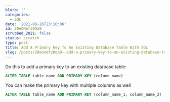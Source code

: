 ```yaml
---
blurb: ''
categories:
  - SQL
date: '2021-08-26T23:10:06'
id: 20eONefz0Qa9
scrubbed_2021: false
status: scratch
type: post
title: Add A Primary Key To An Existing Database Table With SQL
slug: /posts/20eonefz0qa9--add-a-primary-key-to-an-existing-database-table-with-sql
---
```


Do this to add a primary key to an existing database table:

```sql
ALTER TABLE table_name ADD PRIMARY KEY (column_name)
```

You can make the primary key with multiple columns as well

```sql
ALTER TABLE table_name ADD PRIMARY KEY (column_name_1, column_name_2)
```
